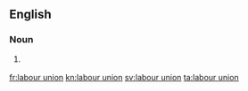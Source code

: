 ==English==

===Noun===
{{en-noun|sg=[[labour]] [[union]]}}

# {{Canada|British spelling}} {{alternative spelling of|labor union}}

[[fr:labour union]]
[[kn:labour union]]
[[sv:labour union]]
[[ta:labour union]]